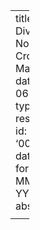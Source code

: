 ---
title: Diverse Non Crossing Matchings
date: 20 06 2022
type: research
id: '00009'
date-format: MMM D, YYYY
abstract: |
    <p>Joint work with Harshil Mittal and Sarasati Nanoti ⸱ To Appear at CCCG 2022</p>

    <p>A perfect matching M on a set P of n points is a collection of line segments with endpoints from P such that every point belongs to exactly one segment. A matching is non-crossing if the line segments do not cross. We introduce a notion of distance between non-crossing matchings, and investigate the complexity of the problem of finding matchings that are far apart with respect to this notion of distance.</p>

---